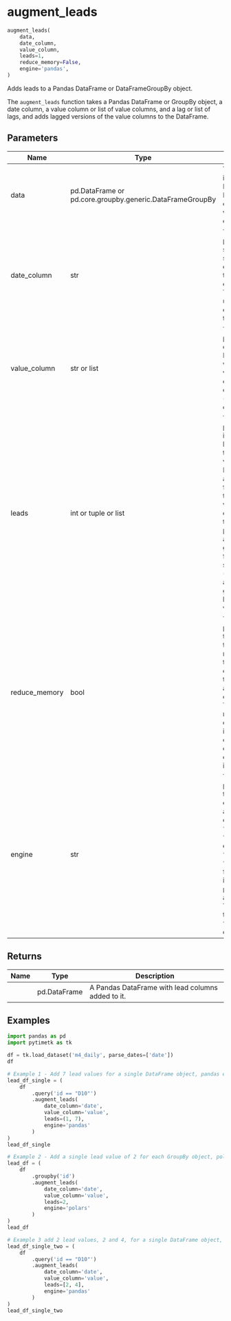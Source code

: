 # augment_leads { #pytimetk.augment_leads }

```python
augment_leads(
    data,
    date_column,
    value_column,
    leads=1,
    reduce_memory=False,
    engine='pandas',
)
```

Adds leads to a Pandas DataFrame or DataFrameGroupBy object.

The `augment_leads` function takes a Pandas DataFrame or GroupBy object, a 
date column, a value column or list of value columns, and a lag or list of 
lags, and adds lagged versions of the value columns to the DataFrame.

## Parameters {.doc-section .doc-section-parameters}

| Name          | Type                                                     | Description                                                                                                                                                                                                                                                                                                                                                                                                                                 | Default    |
|---------------|----------------------------------------------------------|---------------------------------------------------------------------------------------------------------------------------------------------------------------------------------------------------------------------------------------------------------------------------------------------------------------------------------------------------------------------------------------------------------------------------------------------|------------|
| data          | pd.DataFrame or pd.core.groupby.generic.DataFrameGroupBy | The `data` parameter is the input DataFrame or DataFrameGroupBy object  that you want to add lagged columns to.                                                                                                                                                                                                                                                                                                                             | _required_ |
| date_column   | str                                                      | The `date_column` parameter is a string that specifies the name of the  column in the DataFrame that contains the dates. This column will be  used to sort the data before adding the lagged values.                                                                                                                                                                                                                                        | _required_ |
| value_column  | str or list                                              | The `value_column` parameter is the column(s) in the DataFrame that you  want to add lagged values for. It can be either a single column name  (string) or a list of column names.                                                                                                                                                                                                                                                          | _required_ |
| leads         | int or tuple or list                                     | The `leads` parameter is an integer, tuple, or list that specifies the  number of lead values to add to the DataFrame.   - If it is an integer, the function will add that number of lead values    for each column specified in the `value_column` parameter.   - If it is a tuple, it will generate leads from the first to the second    value (inclusive).   - If it is a list, it will generate leads based on the values in the list. | `1`        |
| reduce_memory | bool                                                     | The `reduce_memory` parameter is used to specify whether to reduce the memory usage of the DataFrame by converting int, float to smaller bytes and str to categorical data. This reduces memory for large data but may impact resolution of float and will change str to categorical. Default is False.                                                                                                                                     | `False`    |
| engine        | str                                                      | The `engine` parameter is used to specify the engine to use for  augmenting lags. It can be either "pandas" or "polars".   - The default value is "pandas".  - When "polars", the function will internally use the `polars` library    for augmenting lags. This can be faster than using "pandas" for large datasets.                                                                                                                      | `'pandas'` |

## Returns {.doc-section .doc-section-returns}

| Name   | Type         | Description                                       |
|--------|--------------|---------------------------------------------------|
|        | pd.DataFrame | A Pandas DataFrame with lead columns added to it. |

## Examples {.doc-section .doc-section-examples}

```python
import pandas as pd
import pytimetk as tk

df = tk.load_dataset('m4_daily', parse_dates=['date'])
df
```

```python
# Example 1 - Add 7 lead values for a single DataFrame object, pandas engine
lead_df_single = (
    df 
        .query('id == "D10"')
        .augment_leads(
            date_column='date',
            value_column='value',
            leads=(1, 7),
            engine='pandas'
        )
)
lead_df_single
```
```python
# Example 2 - Add a single lead value of 2 for each GroupBy object, polars engine
lead_df = (
    df 
        .groupby('id')
        .augment_leads(
            date_column='date',
            value_column='value',
            leads=2,
            engine='polars'
        )
)
lead_df
```

```python
# Example 3 add 2 lead values, 2 and 4, for a single DataFrame object, pandas engine
lead_df_single_two = (
    df 
        .query('id == "D10"')
        .augment_leads(
            date_column='date',
            value_column='value',
            leads=[2, 4],
            engine='pandas'
        )
)
lead_df_single_two
```